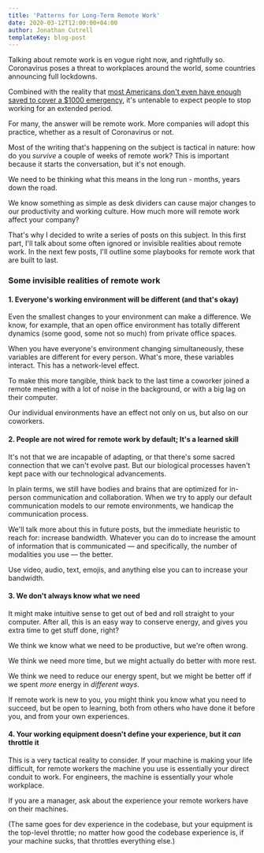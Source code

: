 ```yaml
---
title: 'Patterns for Long-Term Remote Work'
date: 2020-03-12T12:00:00+04:00
author: Jonathan Cutrell
templateKey: blog-post
---
```


Talking about remote work is en vogue right now, and rightfully so. Coronavirus poses
a threat to workplaces around the world, some countries announcing full lockdowns. 

Combined with the reality that [most Americans don't even have enough saved to cover a
$1000 emergency](https://www.cnbc.com/2019/01/23/most-americans-dont-have-the-savings-to-cover-a-1000-emergency.html),
it's untenable to expect people to stop working for an extended period.

For many, the answer will be remote work. More companies will adopt this practice, whether
as a result of Coronavirus or not.

Most of the writing that's happening on the subject is tactical in nature: how do you _survive_
a couple of weeks of remote work? This is important because it starts the conversation, but
it's not enough.

We need to be thinking what this means in the long run - months, years down the road.

We know something as simple as desk dividers can cause major changes to our productivity
and working culture. How much more will remote work affect your company?

That's why I decided to write a series of posts on this subject. In this first part,
I'll talk about some often ignored or invisible realities about remote work. In the
next few posts, I'll outline some playbooks for remote work that are built to last.

### Some invisible realities of remote work

#### 1. Everyone's working environment will be different (and that's okay)

Even the smallest changes to your environment can make a difference. We know, for example,
that an open office environment has totally different dynamics (some good, some not so much)
from private office spaces.

When you have everyone's environment changing simultaneously, these variables are different
for every person. What's more, these variables interact. This has a network-level effect.

To make this more tangible, think back to the last time a coworker joined a remote
meeting with a lot of noise in the background, or with a big lag on their computer.

Our individual environments have an effect not only on us, but also on our coworkers.

#### 2. People are not wired for remote work by default; It's a learned skill

It's not that we are incapable of adapting, or that there's some sacred connection that
we can't evolve past. But our biological processes haven't kept pace with our technological
advancements.

In plain terms, we still have bodies and brains that are optimized for in-person communication
and collaboration. When we try to apply our default communication models to our remote
environments, we handicap the communication process.

We'll talk more about this in future posts, but the immediate heuristic to reach for: increase
bandwidth. Whatever you can do to increase the amount of information that is communicated &mdash;
and specifically, the number of modalities you use &mdash; the better.

Use video, audio, text, emojis, and anything else you can to increase your bandwidth.

#### 3. We don't always know what we need

It might make intuitive sense to get out of bed and roll straight to your computer. After all,
this is an easy way to conserve energy, and gives you extra time to get stuff done, right?

We think we know what we need to be productive, but we're often wrong.

We think we need more time, but we might actually do better with more rest.

We think we need to reduce our energy spent, but we might be better off if we spent _more_
energy in _different ways_.

If remote work is new to you, you might think you know what you need to succeed, but be open
to learning, both from others who have done it before you, and from your own experiences.

#### 4. Your working equipment doesn't define your experience, but it _can_ throttle it

This is a very tactical reality to consider. If your machine is making your life difficult,
for remote workers the machine you use is essentially your direct conduit to work. For engineers,
the machine is essentially your whole workplace.

If you are a manager, ask about the experience your remote workers have on their machines.

(The same goes for dev experience in the codebase, but your equipment is the top-level
throttle; no matter how good the codebase experience is, if your machine sucks,
that throttles everything else.)
